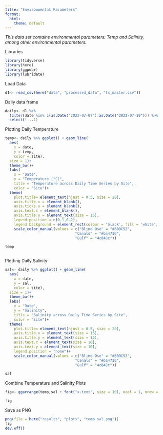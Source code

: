 ```yaml
---
title: "Environmental Parameters"
format:
  html:
    theme: default
---
```

*This data set contains environmental parameters: Temp and Salinity, among other environmental parameters.*

Libraries
```r
library(tidyverse)
library(here)
library(ggpubr)
library(lubridate)
```

Load Data
```r
d1<- read_csv(here("data", "processed_data", "tx_master.csv"))
```

Daily data frame
```r
daily<- d1 %>%
  filter(date %in% c(as.Date("2022-07-07"):as.Date("2022-07-19"))) %>%
  select(!...1)
```


Plotting Daily Temperature 
```r
temp<- daily %>% ggplot() + geom_line(
  aes(
    x = date,
    y = temp,
    color = site),
  size = 1)+
  theme_bw()+
  labs(
    x = "Date",
    y = "Temperature (°C)",
    title = "Temperature across Daily Time Series by Site",
    color = "Site")+
  theme(
    plot.title= element_text(hjust = 0.5, size = 20),
    axis.title.x = element_blank(),
    axis.ticks.x = element_blank(),
    axis.text.x = element_blank(),
    axis.title.y = element_text(size = 15),
    legend.position = c(0.1,0.2),
    legend.background = element_rect(colour = 'black', fill = 'white', linetype='solid')) + #Moves legend onto plot 
    scale_color_manual(values = c("Blind Oso" = "#809C52",
                                "Canals" = "#ba4716",
                                "Gulf" = "4c848c"))

temp
  
```

Plotting Daily Salinity
```r
sal<- daily %>% ggplot() + geom_line(
  aes(
    x = date,
    y = sal,
    color = site),
  size = 1)+
  theme_bw()+
  labs(
    x = "Date",
    y = "Salinity",
    title = "Salinity across Daily Time Series by Site",
    color = "Site")+
  theme(
    plot.title= element_text(hjust = 0.5, size = 20),
    axis.title.x = element_text(size = 15),
    axis.title.y = element_text(size = 15),
    axis.text.x = element_text(size = 10),
    axis.text.y = element_text(size = 10),
    legend.position = "none")+
    scale_color_manual(values = c("Blind Oso" = "#809C52",
                                "Canals" = "#ba4716",
                                "Gulf" = "4c848c"))

sal
```
Combine Temperature and Salinity Plots 
```r
fig<- ggarrange(temp,sal + font("x.text", size = 10), ncol = 1, nrow = 2,align = "v")

fig
```

Save as PNG
```r
png(file = here("results", "plots", "temp_sal.png"))
fig
dev.off()
```

